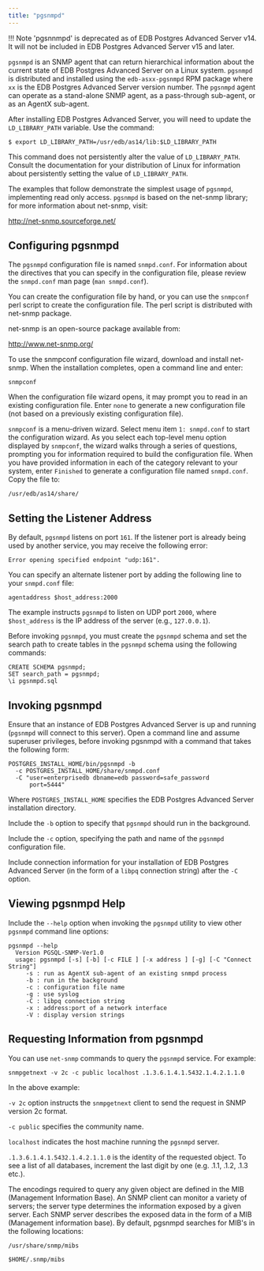 ```yaml
---
title: "pgsnmpd"
---
```


<div id="pgsnmpd" class="registered_link"></div>

!!! Note
    'pgsnnmpd' is deprecated as of EDB Postgres Advanced Server v14. It will not be included in EDB Postgres Advanced Server v15 and later.


`pgsnmpd` is an SNMP agent that can return hierarchical information about the current state of EDB Postgres Advanced Server on a Linux system. `pgsnmpd` is distributed and installed using the `edb-asxx-pgsnmpd` RPM package where `xx` is the EDB Postgres Advanced Server version number. The `pgsnmpd` agent can operate as a stand-alone SNMP agent, as a pass-through sub-agent, or as an AgentX sub-agent.

After installing EDB Postgres Advanced Server, you will need to update the `LD_LIBRARY_PATH` variable. Use the command:

```text
$ export LD_LIBRARY_PATH=/usr/edb/as14/lib:$LD_LIBRARY_PATH
```

This command does not persistently alter the value of `LD_LIBRARY_PATH`. Consult the documentation for your distribution of Linux for information about persistently setting the value of `LD_LIBRARY_PATH`.

The examples that follow demonstrate the simplest usage of `pgsnmpd`, implementing read only access. `pgsnmpd` is based on the net-snmp library; for more information about net-snmp, visit:

<http://net-snmp.sourceforge.net/>

## Configuring pgsnmpd

The `pgsnmpd` configuration file is named `snmpd.conf`. For information about the directives that you can specify in the configuration file, please review the `snmpd.conf` man page (`man snmpd.conf`).

You can create the configuration file by hand, or you can use the `snmpconf` perl script to create the configuration file. The perl script is distributed with net-snmp package.

net-snmp is an open-source package available from:

<http://www.net-snmp.org/>

To use the snmpconf configuration file wizard, download and install net-snmp. When the installation completes, open a command line and enter:

```text
snmpconf
```

When the configuration file wizard opens, it may prompt you to read in an existing configuration file. Enter `none` to generate a new configuration file (not based on a previously existing configuration file).

`snmpconf` is a menu-driven wizard. Select menu item `1: snmpd.conf` to start the configuration wizard. As you select each top-level menu option displayed by `snmpconf`, the wizard walks through a series of questions, prompting you for information required to build the configuration file. When you have provided information in each of the category relevant to your system, enter `Finished` to generate a configuration file named `snmpd.conf`. Copy the file to:

```text
/usr/edb/as14/share/
```

## Setting the Listener Address

By default, `pgsnmpd` listens on port `161`. If the listener port is already being used by another service, you may receive the following error:

```text
Error opening specified endpoint "udp:161".
```

You can specify an alternate listener port by adding the following line to your `snmpd.conf` file:

```text
agentaddress $host_address:2000
```

The example instructs `pgsnmpd` to listen on UDP port `2000`, where `$host_address` is the IP address of the server (e.g., `127.0.0.1`).

Before invoking `pgsnmpd`, you must create the `pgsnmpd` schema and set the search path to create tables in the `pgsnmpd` schema using the following commands:

```text
CREATE SCHEMA pgsnmpd;
SET search_path = pgsnmpd;
\i pgsnmpd.sql
```

## Invoking pgsnmpd

Ensure that an instance of EDB Postgres Advanced Server is up and running (`pgsnmpd` will connect to this server). Open a command line and assume superuser privileges, before invoking pgsnmpd with a command that takes the following form:

```text
POSTGRES_INSTALL_HOME/bin/pgsnmpd -b
  -c POSTGRES_INSTALL_HOME/share/snmpd.conf
  -C "user=enterprisedb dbname=edb password=safe_password
      port=5444"
```

Where `POSTGRES_INSTALL_HOME` specifies the EDB Postgres Advanced Server installation directory.

Include the `-b` option to specify that `pgsnmpd` should run in the background.

Include the `-c` option, specifying the path and name of the `pgsnmpd` configuration file.

Include connection information for your installation of EDB Postgres Advanced Server (in the form of a `libpq` connection string) after the `-C` option.

## Viewing pgsnmpd Help

Include the `--help` option when invoking the `pgsnmpd` utility to view other `pgsnmpd` command line options:

```text
pgsnmpd --help
  Version PGSQL-SNMP-Ver1.0
  usage: pgsnmpd [-s] [-b] [-c FILE ] [-x address ] [-g] [-C "Connect String"]
     -s : run as AgentX sub-agent of an existing snmpd process
     -b : run in the background
     -c : configuration file name
     -g : use syslog
     -C : libpq connection string
     -x : address:port of a network interface
     -V : display version strings
```

## Requesting Information from pgsnmpd

You can use `net-snmp` commands to query the `pgsnmpd` service. For example:

```text
snmpgetnext -v 2c -c public localhost .1.3.6.1.4.1.5432.1.4.2.1.1.0
```

In the above example:

`-v 2c` option instructs the `snmpgetnext` client to send the request in SNMP version 2c format.

`-c public` specifies the community name.

`localhost` indicates the host machine running the `pgsnmpd` server.

`.1.3.6.1.4.1.5432.1.4.2.1.1.0` is the identity of the requested object. To see a list of all databases, increment the last digit by one (e.g. .1.1, .1.2, .1.3 etc.).

The encodings required to query any given object are defined in the MIB (Management Information Base). An SNMP client can monitor a variety of servers; the server type determines the information exposed by a given server. Each SNMP server describes the exposed data in the form of a MIB (Management information base). By default, pgsnmpd searches for MIB's in the following locations:

```text
/usr/share/snmp/mibs

$HOME/.snmp/mibs
```
